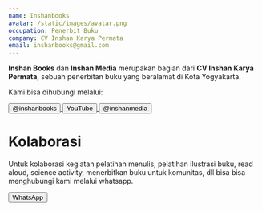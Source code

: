 ```yaml
---
name: Inshanbooks
avatar: /static/images/avatar.png
occupation: Penerbit Buku
company: CV Inshan Karya Permata
email: inshanbooks@gmail.com
---
```


**Inshan Books** dan **Inshan Media** merupakan bagian dari **CV Inshan Karya Permata**, sebuah penerbitan buku yang beralamat di Kota Yogyakarta.

Kami bisa dihubungi melalui:

<a href="https://www.instagram.com/inshanbooks/" target="_blank">
  <button className="btn-ig">@inshanbooks</button>
</a>

<a href="https://www.youtube.com/channel/UCNlYvE2Vz5kLnIwPrT_BfDg" target="_blank">
  <button className="btn-yt">YouTube</button>
</a>

<a href="https://www.instagram.com/inshanmedia/" target="_blank">
  <button className="btn-ig">@inshanmedia</button>
</a>

# Kolaborasi

Untuk kolaborasi kegiatan pelatihan menulis, pelatihan ilustrasi buku, read aloud, science activity, menerbitkan buku untuk komunitas, dll bisa bisa menghubungi kami melalui whatsapp.

<div>
  <a href="https://wa.me/6281567891021" target="_blank">
    <button className="btn-wa">WhatsApp</button>
  </a>
</div>
